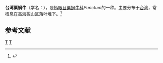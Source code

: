 {{Speciesbox
| taxon = Punctum taiwanicum
| binomial_authority = Pilsbry et Hirase, 1905
}}
'''台湾粟蜗牛'''（学名：''{{lang|la|Punctum taiwanicum}}''），是[[柄眼目|柄眼目]][[粟蜗牛科|粟蜗牛科]]''Punctum''的一种。主要分布于[[台湾|台湾]]，常栖息在高海拔山区落叶堆下。<ref>{{cite web|url=http://shell.sinica.edu.tw/chinese/shellbase_detail.php?science_no=1984|title=国际贝库：台湾粟蜗牛|publisher=台湾贝类资料库|accessdate=2009-08-11|archive-date=2016-03-04|archive-url=https://web.archive.org/web/20160304101049/http://shell.sinica.edu.tw/chinese/shellbase_detail.php?science_no=1984|dead-url=no}}</ref>

== 参考文献 ==
{{reflist}}

{{Taxonbar}}
[[Category:1905年描述的动物|T]]
[[Category:粟蜗牛科|T]]